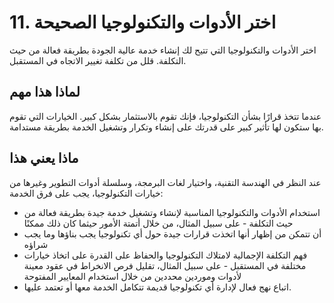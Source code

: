 # 11. اختر الأدوات والتكنولوجيا الصحيحة

اختر الأدوات والتكنولوجيا التي تتيح لك إنشاء خدمة عالية الجودة بطريقة فعالة من حيث التكلفة. قلل من تكلفة تغيير الاتجاه في المستقبل.

## لماذا هذا مهم

عندما تتخذ قرارًا بشأن التكنولوجيا، فإنك تقوم بالاستثمار بشكل كبير. الخيارات التي تقوم بها ستكون لها تأثير كبير على قدرتك على إنشاء وتكرار وتشغيل الخدمة بطريقة مستدامة.

## ماذا يعني هذا

عند النظر في الهندسة التقنية، واختيار لغات البرمجة، وسلسلة أدوات التطوير وغيرها من خيارات التكنولوجيا، يجب على فرق الخدمة:

- استخدام الأدوات والتكنولوجيا المناسبة لإنشاء وتشغيل خدمة جيدة بطريقة فعالة من حيث التكلفة - على سبيل المثال، من خلال أتمتة الأمور حيثما كان ذلك ممكنًا
- أن تتمكن من إظهار أنها اتخذت قرارات جيدة حول أي تكنولوجيا يجب بناؤها وما يجب شراؤه
- فهم التكلفة الإجمالية لامتلاك التكنولوجيا والحفاظ على القدرة على اتخاذ خيارات مختلفة في المستقبل - على سبيل المثال، تقليل فرص الانخراط في عقود معينة لأدوات وموردين محددين من خلال استخدام المعايير المفتوحة
- اتباع نهج فعال لإدارة أي تكنولوجيا قديمة تتكامل الخدمة معها أو تعتمد عليها.